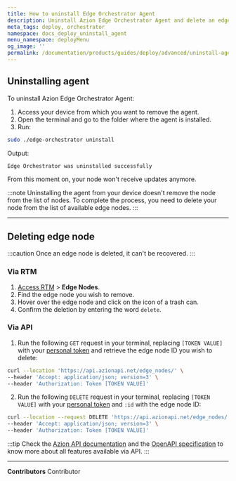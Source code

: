 ```yaml
---
title: How to uninstall Edge Orchestrator Agent
description: Uninstall Azion Edge Orchestrator Agent and delete an edge node from the list of nodes.
meta_tags: deploy, orchestrator
namespace: docs_deploy_uninstall_agent
menu_namespace: deployMenu
og_image: ''
permalink: /documentation/products/guides/deploy/advanced/uninstall-agent/
---
```


## Uninstalling agent 

To uninstall Azion Edge Orchestrator Agent: 

1. Access your device from which you want to remove the agent. 
2. Open the terminal and go to the folder where the agent is installed. 
3. Run: 

```bash
sudo ./edge-orchestrator uninstall 
```

Output: 

```bash 
Edge Orchestrator was uninstalled successfully
```

From this moment on, your node won't receive updates anymore.

:::note 
Uninstalling the agent from your device doesn't remove the node from the list of nodes. To complete the process, you need to delete your node from the list of available edge nodes.
::: 

---

## Deleting edge node


:::caution 
Once an edge node is deleted, it can't be recovered.
::: 

### Via RTM 

1. [Access RTM](/en/documentation/products/guides/access-rtm/) > **Edge Nodes**.
2. Find the edge node you wish to remove.
3. Hover over the edge node and click on the icon of a trash can. 
4. Confirm the deletion by entering the word `delete`. 

### Via API 

1. Run the following `GET` request in your terminal, replacing `[TOKEN VALUE]` with your [personal token](/en/documentation/products/guides/personal-tokens/) and retrieve the edge node ID you wish to delete:

```bash 
curl --location 'https://api.azionapi.net/edge_nodes/' \
--header 'Accept: application/json; version=3' \
--header 'Authorization: Token [TOKEN VALUE]'
```

2. Run the following `DELETE` request in your terminal, replacing `[TOKEN VALUE]` with your [personal token](/en/documentation/products/guides/personal-tokens/) and `:id` with the edge node ID:

```bash 
curl --location --request DELETE 'https://api.azionapi.net/edge_nodes/:id' \
--header 'Accept: application/json; version=3' \
--header 'Authorization: Token [TOKEN VALUE]'
```

:::tip
Check the [Azion API documentation](https://api.azion.com/) and the [OpenAPI specification](https://github.com/aziontech/azionapi-openapi/) to know more about all features available via API.
:::

---


**Contributors** <ContributorList>Contributor</ContributorList>
